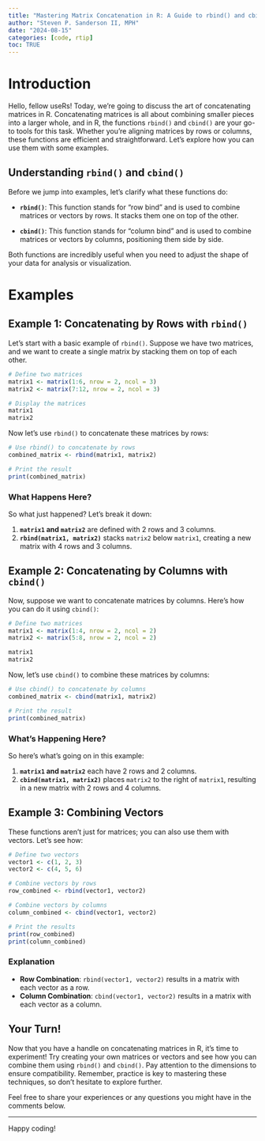 ```yaml
---
title: "Mastering Matrix Concatenation in R: A Guide to rbind() and cbind()"
author: "Steven P. Sanderson II, MPH"
date: "2024-08-15"
categories: [code, rtip]
toc: TRUE
---
```


# Introduction

Hello, fellow useRs! Today, we're going to discuss the art of concatenating matrices in R. Concatenating matrices is all about combining smaller pieces into a larger whole, and in R, the functions `rbind()` and `cbind()` are your go-to tools for this task. Whether you're aligning matrices by rows or columns, these functions are efficient and straightforward. Let's explore how you can use them with some examples.

## Understanding `rbind()` and `cbind()`

Before we jump into examples, let's clarify what these functions do:

-   **`rbind()`**: This function stands for "row bind" and is used to combine matrices or vectors by rows. It stacks them one on top of the other.
  
-   **`cbind()`**: This function stands for "column bind" and is used to combine matrices or vectors by columns, positioning them side by side.

Both functions are incredibly useful when you need to adjust the shape of your data for analysis or visualization.

# Examples

## Example 1: Concatenating by Rows with `rbind()`

Let's start with a basic example of `rbind()`. Suppose we have two matrices, and we want to create a single matrix by stacking them on top of each other.

```r
# Define two matrices
matrix1 <- matrix(1:6, nrow = 2, ncol = 3)
matrix2 <- matrix(7:12, nrow = 2, ncol = 3)

# Display the matrices
matrix1
matrix2
```

Now let's use `rbind()` to concatenate these matrices by rows:

```r
# Use rbind() to concatenate by rows
combined_matrix <- rbind(matrix1, matrix2)

# Print the result
print(combined_matrix)
```

### What Happens Here?

So what just happened? Let's break it down:

1.    **`matrix1` and `matrix2`** are defined with 2 rows and 3 columns.
2.    **`rbind(matrix1, matrix2)`** stacks `matrix2` below `matrix1`, creating a new matrix with 4 rows and 3 columns.

## Example 2: Concatenating by Columns with `cbind()`

Now, suppose we want to concatenate matrices by columns. Here's how you can do it using `cbind()`:

```r
# Define two matrices
matrix1 <- matrix(1:4, nrow = 2, ncol = 2)
matrix2 <- matrix(5:8, nrow = 2, ncol = 2)

matrix1
matrix2
```

Now, let's use `cbind()` to combine these matrices by columns:

```r
# Use cbind() to concatenate by columns
combined_matrix <- cbind(matrix1, matrix2)

# Print the result
print(combined_matrix)
```

### What's Happening Here?

So here's what's going on in this example:

1.    **`matrix1` and `matrix2`** each have 2 rows and 2 columns.
2.    **`cbind(matrix1, matrix2)`** places `matrix2` to the right of `matrix1`, resulting in a new matrix with 2 rows and 4 columns.

## Example 3: Combining Vectors

These functions aren't just for matrices; you can also use them with vectors. Let's see how:

```r
# Define two vectors
vector1 <- c(1, 2, 3)
vector2 <- c(4, 5, 6)

# Combine vectors by rows
row_combined <- rbind(vector1, vector2)

# Combine vectors by columns
column_combined <- cbind(vector1, vector2)

# Print the results
print(row_combined)
print(column_combined)
```

### Explanation

-   **Row Combination**: `rbind(vector1, vector2)` results in a matrix with each vector as a row.
-   **Column Combination**: `cbind(vector1, vector2)` results in a matrix with each vector as a column.

## Your Turn!

Now that you have a handle on concatenating matrices in R, it's time to experiment! Try creating your own matrices or vectors and see how you can combine them using `rbind()` and `cbind()`. Pay attention to the dimensions to ensure compatibility. Remember, practice is key to mastering these techniques, so don't hesitate to explore further.

Feel free to share your experiences or any questions you might have in the comments below. 

---

Happy coding!

```{=html}
<script src="https://giscus.app/client.js"
        data-repo="spsanderson/steveondata"
        data-repo-id="R_kgDOIIxnLw"
        data-category="Comments"
        data-category-id="DIC_kwDOIIxnL84ChTk8"
        data-mapping="url"
        data-strict="0"
        data-reactions-enabled="1"
        data-emit-metadata="0"
        data-input-position="top"
        data-theme="dark"
        data-lang="en"
        data-loading="lazy"
        crossorigin="anonymous"
        async>
</script>
```
